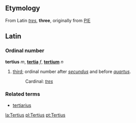 {{rfc}}
==Etymology==
From Latin ''[[tres]]'', '''three''', originally from [[PIE]]

==Latin==
===Ordinal number===
'''tertius''' ''m'', '''[[tertia]]''' ''f'', '''[[tertium]]''' ''n''

# [[third]]; ordinal number after ''[[secundus]]'' and before ''[[quartus]]''.
#: Cardinal: ''[[tres]]''
{{seeCites}}

===Related terms===
*[[tertiarius]]

[[la:Tertius]]
[[pl:Tertius]]
[[pt:Tertius]]